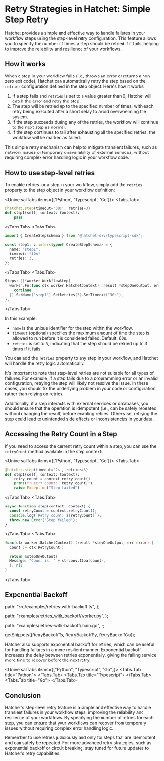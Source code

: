 
# Retry Strategies in Hatchet: Simple Step Retry

Hatchet provides a simple and effective way to handle failures in your workflow steps using the step-level retry configuration. This feature allows you to specify the number of times a step should be retried if it fails, helping to improve the reliability and resilience of your workflows.

## How it works

When a step in your workflow fails (i.e., throws an error or returns a non-zero exit code), Hatchet can automatically retry the step based on the `retries` configuration defined in the step object. Here's how it works:

1. If a step fails and `retries` is set to a value greater than 0, Hatchet will catch the error and retry the step.
2. The step will be retried up to the specified number of times, with each retry being executed after a short delay to avoid overwhelming the system.
3. If the step succeeds during any of the retries, the workflow will continue to the next step as normal.
4. If the step continues to fail after exhausting all the specified retries, the workflow will be marked as failed.

This simple retry mechanism can help to mitigate transient failures, such as network issues or temporary unavailability of external services, without requiring complex error handling logic in your workflow code.

## How to use step-level retries

To enable retries for a step in your workflow, simply add the `retries` property to the step object in your workflow definition:

<UniversalTabs items={['Python', 'Typescript', 'Go']}>
  <Tabs.Tab>
```python
@hatchet.step(timeout='30s', retries=3)
def step1(self, context: Context):
    pass
```
  </Tabs.Tab>
  <Tabs.Tab>

```typescript
import { CreateStepSchema } from "@hatchet-dev/typescript-sdk";

const step1: z.infer<typeof CreateStepSchema> = {
  name: "step1",
  timeout: "30s",
  retries: 3,
};
```

  </Tabs.Tab>
  <Tabs.Tab>

```go
Steps: []*worker.WorkflowStep{
  worker.Fn(func(ctx worker.HatchetContext) (result *stepOneOutput, err error) {
    continue
  }).SetName("step1").SetRetries(3).SetTimeout("30s"),
},
```

  </Tabs.Tab>
</UniversalTabs>

In this example:

- `name` is the unique identifier for the step within the workflow.
- `timeout` (optional) specifies the maximum amount of time the step is allowed to run before it is considered failed. Default: 60s.
- `retries` is set to `3`, indicating that the step should be retried up to 3 times if it fails.

You can add the `retries` property to any step in your workflow, and Hatchet will handle the retry logic automatically.

It's important to note that step-level retries are not suitable for all types of failures. For example, if a step fails due to a programming error or an invalid configuration, retrying the step will likely not resolve the issue. In these cases, you should fix the underlying problem in your code or configuration rather than relying on retries.

Additionally, if a step interacts with external services or databases, you should ensure that the operation is idempotent (i.e., can be safely repeated without changing the result) before enabling retries. Otherwise, retrying the step could lead to unintended side effects or inconsistencies in your data.

## Accessing the Retry Count in a Step

If you need to access the current retry count within a step, you can use the `retryCount` method available in the step context:

<UniversalTabs items={['Python', 'Typescript', 'Go']}>
  <Tabs.Tab>

```python
@hatchet.step(timeout='2s', retries=3)
def step1(self, context: Context):
    retry_count = context.retry_count()
    print(f"Retry count: {retry_count}")
    raise Exception("Step failed")
```

  </Tabs.Tab>
  <Tabs.Tab>

```typescript
async function step(context: Context) {
  const retryCount = context.retryCount();
  console.log(`Retry count: ${retryCount}`);
  throw new Error("Step failed");
}
```

  </Tabs.Tab>
  <Tabs.Tab>

```go
func(ctx worker.HatchetContext) (result *stepOneOutput, err error) {
  count := ctx.RetryCount()

  return &stepOneOutput{
  Message: "Count is: " + strconv.Itoa(count),
  }, nil
}
```

  </Tabs.Tab>
</UniversalTabs>

## Exponential Backoff

  path: "src/examples/retries-with-backoff.ts",
};

  path: "examples/retries_with_backoff/worker.py",
};

  path: "examples/retries-with-backoff/main.go",
};

  getSnippets([RetryBackoffTs, RetryBackoffPy, RetryBackoffGo]);

Hatchet also supports exponential backoff for retries, which can be useful for handling failures in a more resilient manner. Exponential backoff increases the delay between retries exponentially, giving the failing service more time to recover before the next retry.

<UniversalTabs items={["Python", "Typescript", "Go"]}>
  <Tabs.Tab title="Python">
    <GithubSnippet src={RetryBackoffPy} target="Backoff" />
  </Tabs.Tab>
  <Tabs.Tab title="Typescript">
    <GithubSnippet src={RetryBackoffTs} target="Backoff" />
  </Tabs.Tab>
  <Tabs.Tab title="Go">
    <GithubSnippet src={RetryBackoffGo} target="Backoff" />
  </Tabs.Tab>
</UniversalTabs>

## Conclusion

Hatchet's step-level retry feature is a simple and effective way to handle transient failures in your workflow steps, improving the reliability and resilience of your workflows. By specifying the number of retries for each step, you can ensure that your workflows can recover from temporary issues without requiring complex error handling logic.

Remember to use retries judiciously and only for steps that are idempotent and can safely be repeated. For more advanced retry strategies, such as exponential backoff or circuit breaking, stay tuned for future updates to Hatchet's retry capabilities.
